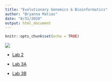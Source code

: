 ```yaml
---
title: "Evolutionary Genomics & Bioinformatics"
author: "Bryanna Matias"
date: "8/31/2020"
output: html_document
---
```


```r
knitr::opts_chunk$set(echo = TRUE)
```

![](images/Profile.jpg)

* [Lab 2](EvoGeno_Lab2.html)

* [Lab 3A](EvoGeno_Lab3A.html)

* [Lab 3B](EvoGeno_Lab3B.html)